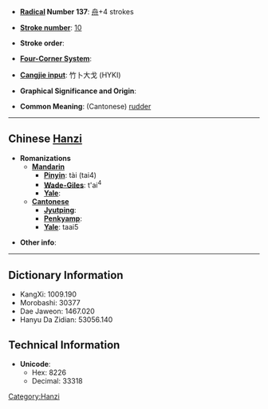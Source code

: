 * '''[[Wiktionary:Chinese radical index| Radical]] Number 137''': [[Wiktionary:Chinese radical index 舟|舟]]+4 strokes

* '''[[Wiktionary:Chinese total strokes index|Stroke number]]''': [[Wiktionary:Chinese total strokes index 10|10]]

* '''Stroke order''': 

* '''[[Wiktionary:Chinese four corner index|Four-Corner System]]''': 

* '''[[Wiktionary:Chinese Cangjie index|Cangjie input]]''': 竹卜大戈 (HYKI)

* '''Graphical Significance and Origin''': 

* '''Common Meaning''': (Cantonese) [[rudder]]

----

== Chinese [[Hanzi]] ==
[[Category:Hanzi]]
* '''Romanizations'''
** '''[[Mandarin]]'''
*** '''[[Pinyin]]''': tài (tai4)
*** '''[[Wade-Giles]]''': t'ai<sup>4</sup>
*** '''[[Yale]]''': 
** '''[[Cantonese]]'''
*** '''[[Jyutping]]''':
*** '''[[Penkyamp]]''': 
*** '''[[Yale]]''': taai5

* '''Other info''': 

----

== Dictionary Information ==

* KangXi: 1009.190
* Morobashi: 30377
* Dae Jaweon: 1467.020
* Hanyu Da Zidian: 53056.140

== Technical Information ==

* '''Unicode''':
** Hex: 8226
** Decimal: 33318